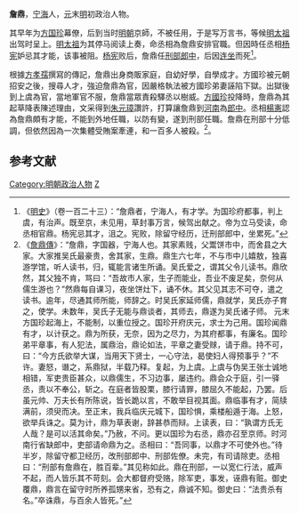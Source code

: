 '''詹鼎'''，[[宁海|宁海]]人，[[元|元]]末[[明|明]]初政治人物。

其早年为[[方国珍|方国珍]]幕僚，后到当时[[明朝|明朝]]京師，不被任用，于是写万言书，等候[[明太祖|明太祖]]出驾时呈上。[[明太祖|明太祖]]为其停马阅读上奏，命丞相為詹鼎安排官職。但因時任丞相[[杨宪|杨宪]]妒忌其才能，该事被阻。[[杨宪|杨宪]]败后，詹鼎任[[刑部郎中|刑部郎中]]，后因[[连坐|连坐]]而死<ref>《[[明史|明史]]》（卷一百二十三）：“詹鼎者，宁海人，有才学。为国珍府都事，判上虞，有治声。既至京，未见用，草封事万言，候驾出献之。帝为立马受读，命丞相官鼎。杨宪忌其才，沮之。宪败，除留守经历，迁刑部郎中，坐累死。”</ref>。

根據[[方孝孺|方孝孺]]撰寫的傳記，詹鼎出身商販家庭，自幼好學，自學成才。方國珍被元朝招安之後，搜尋人才，強迫詹鼎為官，因嚴格執法被方國珍弟妻誣陷下獄。出獄後到上虞為官，當地軍官不服，詹鼎當眾責殺驛丞以樹威。[[方國珍|方國珍]]投降時，詹鼎為其起草降表陳述理由，文采得到[[朱元璋|朱元璋]]讚許，打算讓詹鼎到[[河南|河南]]為[[郎中|郎中]]。丞相[[楊憲|楊憲]]認為詹鼎頗有才能，不能到外地任職，以防有變，遂到刑部任職。詹鼎在刑部十分低調，但依然因為一次集體受賄案牽連，和一百多人被殺。<ref>《[[詹鼎傳|詹鼎傳]]》：“詹鼎，字国器，宁海人也。其家素贱，父鬻饼市中，而舍县之大家。大家推吴氏最豪贵，舍其家，生鼎。鼎生六七年，不与市中儿嬉敖，独喜游学馆，听人读书，归，辄能言诸生所诵。吴氏爱之，谓其父令儿读书。鼎欣然，其父独不肯，骂曰：“吾故市人家，生子而能业，吾业不废足矣，奈何从儒生游也？”然鼎每自课习，夜坐饼灶下，诵不休。其父见其志不可夺，遣之读书。逾年，尽通其师所能，师辞之。时吴氏家延师儒，鼎就学，吴氏亦子育之，使学。未数年，吴氏子无能与鼎谈者，其师去，鼎遂为吴氏诸子师。
元末方国珍起海上，不能制，以重位授之。国珍开府庆元，求士为己用。国珍闻鼎有才，以计获之。鼎为所获，无奈，因为之尽力，为其府都事，有廉名。国珍弟平章事，有人犯法，属鼎治，鼎论如法，平章之妻受赇，请于鼎。持不可，曰：“今方氏欲举大谋，当用天下贤士，一心守法，曷使妇人得预事乎？”不许。妻怒，谮之，系鼎狱，半载乃释。复起，为上虞。上虞与伪吴王张士诚地相错，军吏贵臣甚众，以鼎儒生，不习边事，屡违约。鼎会众于庭，引一驿丞，责以不奉公，斩之。在庭者皆股栗，膝行请罪，膝屈久不能起，乃罢。后虽元帅、万夫长有所陈说，皆长跪以言，不敢举目视其面。鼎临事有才，简牍满前，须臾而决。至正末，我兵临庆元城下，国珍惧，乘楼船遁于海。上怒，欲举兵诛之。莫为计，鼎为草表谢，辞甚恭而辩。上读表，曰：“孰谓方氏无人哉？是可以活其命矣。”乃赦，不问。更以国珍为右丞，鼎亦召至京师。时河南行省缺郎中，吏部请命鼎为之。丞相曰：“吾同事，以鼎才不可使外也。”待半岁，除留守都卫经历，改刑部郎中、刑部佐僚。未完，有司请除吏。丞相曰：“刑部有詹鼎在，胜百辈。”其见称如此。鼎在刑部，一以宽仁行法，威声不起，而人皆乐其不苛刻。会大都督府受赂，除军吏，事发，诬鼎有赃。御史覆鼎，鼎言在留守时所养孤甥来省，恐有之，鼎诚不知。御史曰：“法贵杀有名。”卒诛鼎，与百余人皆死。”</ref>。

==参考文献==
{{wikisource|明史/卷123}}
<div class="references-small">
<references></references>
</div>


[[Category:明朝政治人物|Category:明朝政治人物]]
[[Category:宁海人|Z]]